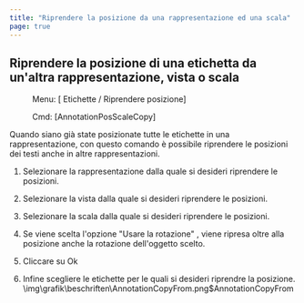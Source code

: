 ```yaml
---
title: "Riprendere la posizione da una rappresentazione ed una scala"
page: true
---
```

## Riprendere la posizione di una etichetta da un&#39;altra rappresentazione, vista o scala
 <Menu> Menu: [ Etichette / Riprendere posizione] </Menu> 
 <Menu> Cmd: [AnnotationPosScaleCopy] </Menu> 

Quando siano gi&#224; state posizionate tutte le etichette in una rappresentazione, con questo comando &#232; possibile riprendere le posizioni dei testi anche in altre rappresentazioni.


1. Selezionare la rappresentazione dalla quale si desideri riprendere le posizioni.

2. Selezionare la vista dalla quale si desideri riprendere le posizioni.

3. Selezionare la scala dalla quale si desideri riprendere le posizioni.

4. Se viene scelta l&#39;opzione <Bold> &quot;Usare la rotazione&quot; </Bold> , viene ripresa oltre alla posizione anche la rotazione dell&#39;oggetto scelto.

5. Cliccare su <Border>Ok</Border>  

6. Infine scegliere le etichette per le quali si desideri riprendre la posizione.<Image>\img\grafik\beschriften\AnnotationCopyFrom.png$AnnotationCopyFrom</Image>